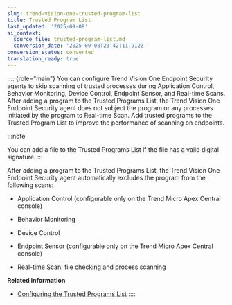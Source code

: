 ```yaml
---
slug: trend-vision-one-trusted-program-list
title: Trusted Program List
last_updated: '2025-09-08'
ai_context:
  source_file: trusted-program-list.md
  conversion_date: '2025-09-08T23:42:11.912Z'
conversion_status: converted
translation_ready: true
---
```


:::: {role="main"}
You can configure Trend Vision One Endpoint Security agents to skip scanning of trusted processes during Application Control, Behavior Monitoring, Device Control, Endpoint Sensor, and Real-time Scans. After adding a program to the Trusted Programs List, the Trend Vision One Endpoint Security agent does not subject the program or any processes initiated by the program to Real-time Scan. Add trusted programs to the Trusted Program List to improve the performance of scanning on endpoints.

:::note

You can add a file to the Trusted Programs List if the file has a valid digital signature.
:::

After adding a program to the Trusted Programs List, the Trend Vision One Endpoint Security agent automatically excludes the program from the following scans:

- Application Control (configurable only on the Trend Micro Apex Central console)

- Behavior Monitoring

- Device Control

- Endpoint Sensor (configurable only on the Trend Micro Apex Central console)

- Real-time Scan: file checking and process scanning

**Related information**

- [Configuring the Trusted Programs List](configuring-trusted-programs-list.mdx)
::::
